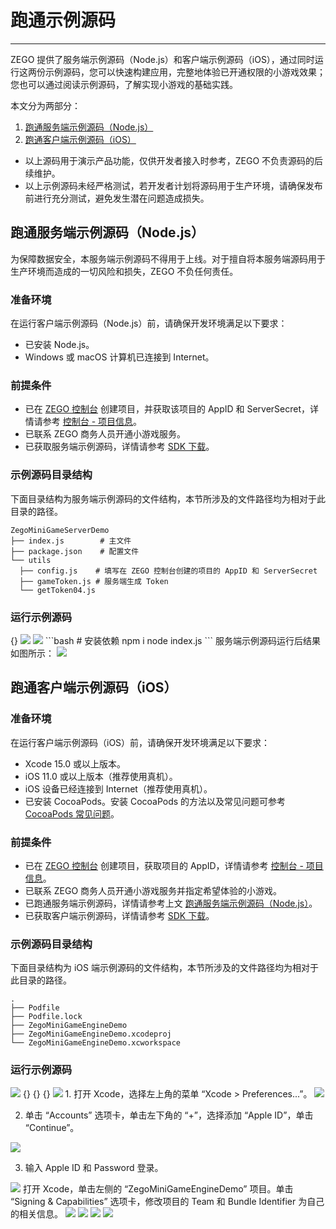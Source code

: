 # 跑通示例源码

---

ZEGO 提供了服务端示例源码（Node.js）和客户端示例源码（iOS），通过同时运行这两份示例源码，您可以快速构建应用，完整地体验已开通权限的小游戏效果；您也可以通过阅读示例源码，了解实现小游戏的基础实践。

本文分为两部分：

1. [跑通服务端示例源码（Node.js）](#跑通服务端示例源码nodejs)
2. [跑通客户端示例源码（iOS）](#跑通客户端示例源码ios)

<Warning title="注意">

- 以上源码用于演示产品功能，仅供开发者接入时参考，ZEGO 不负责源码的后续维护。
- 以上示例源码未经严格测试，若开发者计划将源码用于生产环境，请确保发布前进行充分测试，避免发生潜在问题造成损失。
</Warning>

## 跑通服务端示例源码（Node.js）

<Warning title="注意">

为保障数据安全，本服务端示例源码不得用于上线。对于擅自将本服务端源码用于生产环境而造成的一切风险和损失，ZEGO 不负任何责任。
</Warning>

### 准备环境

在运行客户端示例源码（Node.js）前，请确保开发环境满足以下要求：

- 已安装 Node.js。
- Windows 或 macOS 计算机已连接到 Internet。

### 前提条件

- 已在 [ZEGO 控制台](https://console.zego.im) 创建项目，并获取该项目的 AppID 和 ServerSecret，详情请参考 [控制台 - 项目信息](https://doc-zh.zego.im/article/12107)。
- 已联系 ZEGO 商务人员开通小游戏服务。
- 已获取服务端示例源码，详情请参考 [SDK 下载](../download.mdx)。

### 示例源码目录结构

下面目录结构为服务端示例源码的文件结构，本节所涉及的文件路径均为相对于此目录的路径。

```
ZegoMiniGameServerDemo
├── index.js        # 主文件
├── package.json    # 配置文件
└── utils
  ├── config.js    # 填写在 ZEGO 控制台创建的项目的 AppID 和 ServerSecret
  ├── gameToken.js # 服务端生成 Token 
  └── getToken04.js 
```

### 运行示例源码

<Steps>
<Step title="解压服务端源码压缩包 “ZegoMiniGameServerDemo.zip”，获取 “ZegoMiniGameServerDemo”文件夹。">
{}
</Step>
<Step title="修改 “ZegoMiniGameServerDemo/utils/config.js” 文件，在下图红框标识区域填写 “AppID”。">
<Frame width="512" height="auto" caption=""><img src="https://doc-media.zego.im/sdk-doc/Pics/MiniGames/server_demo_appid.jpeg" /></Frame>
</Step>
<Step title="在同文件中，填写 “ServerSecret“。">
<Frame width="512" height="auto" caption=""><img src="https://doc-media.zego.im/sdk-doc/Pics/MiniGames/ServerSecret.jpeg" /></Frame>
</Step>
<Step title="进入 “ZegoMiniGameServerDemo”文件夹，在终端执行以下代码，以启动小游戏服务端。">
```bash
# 安装依赖
npm i 
node index.js
```
</Step>
<Step title="执行代码后，即可获得服务端地址，可用作客户端示例源码的后台服务地址。">
服务端示例源码运行后结果如图所示：
<Frame width="512" height="auto" caption=""><img src="https://doc-media.zego.im/sdk-doc/Pics/MiniGames/server_sourcecodes_address.jpeg" /></Frame>
</Step>
</Steps>


## 跑通客户端示例源码（iOS）

### 准备环境

在运行客户端示例源码（iOS）前，请确保开发环境满足以下要求：

- Xcode 15.0 或以上版本。
- iOS 11.0 或以上版本（推荐使用真机）。
- iOS 设备已经连接到 Internet（推荐使用真机）。
- 已安装 CocoaPods。安装 CocoaPods 的方法以及常见问题可参考 [CocoaPods 常见问题](https://doc-zh.zego.im/faq/CocoaPods_question?product=ExpressVideo&platform=macos#1)。

### 前提条件

- 已在 [ZEGO 控制台](https://console.zego.im) 创建项目，获取项目的 AppID，详情请参考 [控制台 - 项目信息](https://doc-zh.zego.im/article/12107)。
- 已联系 ZEGO 商务人员开通小游戏服务并指定希望体验的小游戏。
- 已跑通服务端示例源码，详情请参考上文 [跑通服务端示例源码（Node.js）](#跑通服务端示例源码nodejs)。
- 已获取客户端示例源码，详情请参考 [SDK 下载](../download.mdx)。


### 示例源码目录结构

下面目录结构为 iOS 端示例源码的文件结构，本节所涉及的文件路径均为相对于此目录的路径。

```tree
.
├── Podfile
├── Podfile.lock
├── ZegoMiniGameEngineDemo
├── ZegoMiniGameEngineDemo.xcodeproj
└── ZegoMiniGameEngineDemo.xcworkspace
```

### 运行示例源码

<Steps>
<Step title="打开 “AppStore”，搜索 “Xcode” 并下载安装。">
<Frame width="512" height="auto" caption=""><img src="https://doc-media.zego.im/sdk-doc/Pics/iOS/ZegoExpressEngine/Common/appstore-xcode.png" /></Frame>
</Step>
<Step title="解压 iOS 客户端示例源码压缩包获取文件夹 “ZegoMiniGameEngineDemoSrc-iOS”，并使用终端进入该文件夹。">
{}
</Step>
<Step title="执行 `pod repo update` 命令更新本地索引，确保能安装最新版本的 SDK。">
{}
</Step>
<Step title="执行 `pod install` 命令安装 SDK。">
{}
</Step>
<Step title="打开 Xcode，选择左上角的菜单 “File > Open...”，在解压后的示例源码文件夹中，找到 “ZegoMiniGameEngineDemo.xcworkspace” 文件打开。">
<Frame width="512" height="auto" caption=""><img src="https://doc-media.zego.im/sdk-doc/Pics/iOS/ZegoExpressEngine/Common/xcode-open-file.png" /></Frame>
</Step>
<Step title="登录 Apple 开发者账号。">
  1. 打开 Xcode，选择左上角的菜单 “Xcode > Preferences...”。
  <Frame width="512" height="auto" caption=""><img src="https://doc-media.zego.im/sdk-doc/Pics/MiniGames/xcode_preferences.png" /></Frame>

  2. 单击 “Accounts” 选项卡，单击左下角的 “+”，选择添加 “Apple ID”，单击 “Continue”。
  <Frame width="512" height="auto" caption=""><img src="https://doc-media.zego.im/sdk-doc/Pics/iOS/ZegoExpressEngine/Common/xcode-account.png" /></Frame>

  3. 输入 Apple ID 和 Password 登录。
  <Frame width="512" height="auto" caption=""><img src="https://doc-media.zego.im/sdk-doc/Pics/iOS/ZegoExpressEngine/Common/xcode-login-apple-id.png" /></Frame>

</Step>
<Step title="修改 Bundle Identifier 和开发者证书。">
  打开 Xcode，单击左侧的 “ZegoMiniGameEngineDemo” 项目。单击 “Signing & Capabilities” 选项卡，修改项目的 Team 和 Bundle Identifier 为自己的相关信息。
  <Frame width="512" height="auto" caption=""><img src="https://doc-media.zego.im/sdk-doc/Pics/MiniGames/Team_and_BundleID.jpeg" /></Frame>
</Step>
<Step title="修改 “/ZegoMiniGameEngineDemo/KeyCenter.m” 文件，填写 SDK 初始化所需的 “AppID”，并且将 hostUrl 地址修改为跑通服务端源码后获得的地址（如本文 [前提条件](#前提条件-2) 所述）。">
  <Frame width="512" height="auto" caption=""><img src="https://doc-media.zego.im/sdk-doc/Pics/MiniGames/appid_host.jpeg" /></Frame>
</Step>
<Step title="将 iOS 设备连接到开发电脑，单击 Xcode 上方的的 “Any iOS Device”，在弹出的选项框选择该 iOS 设备（或者模拟器）。">
  <Frame width="512" height="auto" caption=""><img src="https://doc-media.zego.im/sdk-doc/Pics/MiniGames/device_selection.jpeg" /></Frame>
</Step>
<Step title="单击 Xcode 左上角的 “Build” 按钮编译和运行示例源码，即可体验小游戏。">
  <Frame width="512" height="auto" caption=""><img src="https://doc-media.zego.im/sdk-doc/Pics/MiniGames/run.jpeg" /></Frame>
</Step>
</Steps>